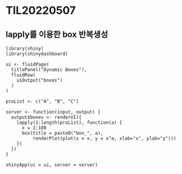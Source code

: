 # TIL20220507

## lapply를 이용한 box 반복생성

```
library(shiny)
library(shinydashboard)

ui <- fluidPage(      
  titlePanel("Dynamic Boxes"),      
  fluidRow(
    uiOutput("boxes")
  )
)

proList <- c("A", "B", "C")

server <- function(input, output) {      
  output$boxes <- renderUI({
    lapply(1:length(proList), function(a) {
      x = 1:100
      box(title = paste0("box_", a), 
          renderPlot(plot(x = x, y = x^a, xlab="x", ylab="y")))
    })
  })
}

shinyApp(ui = ui, server = server)
```
